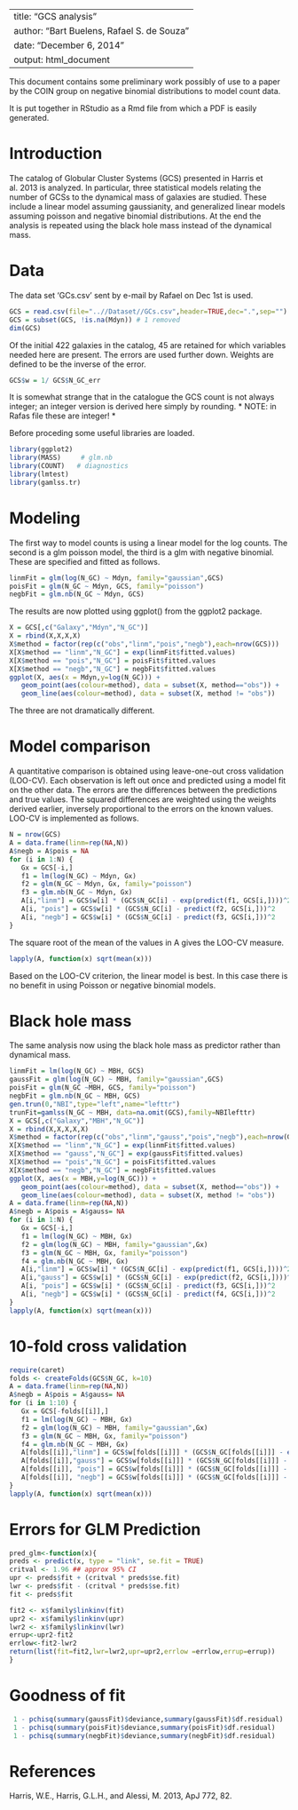 
---
title: "GCS analysis"
author: "Bart Buelens, Rafael S. de Souza"
date: "December 6, 2014"
output: html_document
---

This document contains some preliminary work possibly of use to a paper by the COIN group on negative binomial distributions to model count data.

It is put together in RStudio as a Rmd file from which a PDF is easily generated.

# Introduction
The catalog of Globular Cluster Systems (GCS) presented in Harris et al. 2013 is analyzed. In particular, three statistical models relating the number of GCSs to the dynamical mass of galaxies are studied. These include a linear model assuming gaussianity, and generalized linear models assuming poisson and negative binomial distributions.
At the end the analysis is repeated using the black hole mass instead of the dynamical mass.

# Data
The data set 'GCs.csv' sent by e-mail by Rafael on Dec 1st is used.
``` r
GCS = read.csv(file="..//Dataset//GCs.csv",header=TRUE,dec=".",sep="")
GCS = subset(GCS, !is.na(Mdyn)) # 1 removed
dim(GCS)
```
Of the initial 422 galaxies in the catalog, 45 are retained for which variables needed here are present. The errors are used further down. Weights are defined to be the inverse of the error.
``` r
GCS$w = 1/ GCS$N_GC_err
```
It is somewhat strange that in the catalogue the GCS count is not always integer; an integer version is derived here simply by rounding.
* NOTE: in Rafas file these are integer! *

Before proceding some useful libraries are loaded.
``` r
library(ggplot2)
library(MASS)     # glm.nb
library(COUNT)   # diagnostics
library(lmtest)
library(gamlss.tr)

```

# Modeling
The first way to model counts is using a linear model for the log counts. The second is a glm poisson model, the third is a glm with negative binomial. These are specified and fitted as follows.
``` r
linmFit = glm(log(N_GC) ~ Mdyn, family="gaussian",GCS)
poisFit = glm(N_GC ~ Mdyn, GCS, family="poisson")
negbFit = glm.nb(N_GC ~ Mdyn, GCS)
```
The results are now plotted using ggplot() from the ggplot2 package.
``` r
X = GCS[,c("Galaxy","Mdyn","N_GC")]
X = rbind(X,X,X,X)
X$method = factor(rep(c("obs","linm","pois","negb"),each=nrow(GCS)))
X[X$method == "linm","N_GC"] = exp(linmFit$fitted.values)
X[X$method == "pois","N_GC"] = poisFit$fitted.values
X[X$method == "negb","N_GC"] = negbFit$fitted.values
ggplot(X, aes(x = Mdyn,y=log(N_GC))) + 
   geom_point(aes(colour=method), data = subset(X, method=="obs")) + 
   geom_line(aes(colour=method), data = subset(X, method != "obs")) 
``` 
The three are not dramatically different. 

# Model comparison
A quantitative comparison is obtained using leave-one-out cross validation (LOO-CV). Each observation is left out once and predicted using a model fit on the other data. The errors are the differences between the predictions and true values. The squared differences are weighted using the weights derived earlier, inversely proportional to the errors on the known values. LOO-CV is implemented as follows.
``` r
N = nrow(GCS)
A = data.frame(linm=rep(NA,N))
A$negb = A$pois = NA
for (i in 1:N) {
   Gx = GCS[-i,]
   f1 = lm(log(N_GC) ~ Mdyn, Gx)
   f2 = glm(N_GC ~ Mdyn, Gx, family="poisson")
   f3 = glm.nb(N_GC ~ Mdyn, Gx)
   A[i,"linm"] = GCS$w[i] * (GCS$N_GC[i] - exp(predict(f1, GCS[i,])))^2
   A[i, "pois"] = GCS$w[i] * (GCS$N_GC[i] - predict(f2, GCS[i,]))^2   
   A[i, "negb"] = GCS$w[i] * (GCS$N_GC[i] - predict(f3, GCS[i,]))^2   
}
``` 
The square root of the mean of the values in A gives the LOO-CV measure.
``` r
lapply(A, function(x) sqrt(mean(x)))
``` 
Based on the LOO-CV criterion, the linear model is best. In this case there is no benefit in using Poisson or negative binomial models. 




# Black hole mass
The same analysis now using the black hole mass as predictor rather than dynamical mass.

``` r
linmFit = lm(log(N_GC) ~ MBH, GCS)
gaussFit = glm(log(N_GC) ~ MBH, family="gaussian",GCS)
poisFit = glm(N_GC ~MBH, GCS, family="poisson")
negbFit = glm.nb(N_GC ~ MBH, GCS)
gen.trun(0,"NBI",type="left",name="lefttr")
trunFit=gamlss(N_GC ~ MBH, data=na.omit(GCS),family=NBIlefttr)
X = GCS[,c("Galaxy","MBH","N_GC")]
X = rbind(X,X,X,X,X)
X$method = factor(rep(c("obs","linm","gauss","pois","negb"),each=nrow(GCS)))
X[X$method == "linm","N_GC"] = exp(linmFit$fitted.values)
X[X$method == "gauss","N_GC"] = exp(gaussFit$fitted.values)
X[X$method == "pois","N_GC"] = poisFit$fitted.values
X[X$method == "negb","N_GC"] = negbFit$fitted.values
ggplot(X, aes(x = MBH,y=log(N_GC))) + 
   geom_point(aes(colour=method), data = subset(X, method=="obs")) + 
   geom_line(aes(colour=method), data = subset(X, method != "obs"))
A = data.frame(linm=rep(NA,N))
A$negb = A$pois = A$gauss= NA
for (i in 1:N) {
   Gx = GCS[-i,]
   f1 = lm(log(N_GC) ~ MBH, Gx)
   f2 = glm(log(N_GC) ~ MBH, family="gaussian",Gx)
   f3 = glm(N_GC ~ MBH, Gx, family="poisson")
   f4 = glm.nb(N_GC ~ MBH, Gx)
   A[i,"linm"] = GCS$w[i] * (GCS$N_GC[i] - exp(predict(f1, GCS[i,])))^2
   A[i,"gauss"] = GCS$w[i] * (GCS$N_GC[i] - exp(predict(f2, GCS[i,])))^2
   A[i, "pois"] = GCS$w[i] * (GCS$N_GC[i] - predict(f3, GCS[i,]))^2   
   A[i, "negb"] = GCS$w[i] * (GCS$N_GC[i] - predict(f4, GCS[i,]))^2   
}
lapply(A, function(x) sqrt(mean(x)))
```

# 10-fold cross validation
```r
require(caret)
folds <- createFolds(GCS$N_GC, k=10)
A = data.frame(linm=rep(NA,N))
A$negb = A$pois = A$gauss= NA
for (i in 1:10) {
   Gx = GCS[-folds[[i]],]
   f1 = lm(log(N_GC) ~ MBH, Gx)
   f2 = glm(log(N_GC) ~ MBH, family="gaussian",Gx)
   f3 = glm(N_GC ~ MBH, Gx, family="poisson")
   f4 = glm.nb(N_GC ~ MBH, Gx)
   A[folds[[i]],"linm"] = GCS$w[folds[[i]]] * (GCS$N_GC[folds[[i]]] - exp(predict(f1, GCS[folds[[i]],])))^2
   A[folds[[i]],"gauss"] = GCS$w[folds[[i]]] * (GCS$N_GC[folds[[i]]] - exp(predict(f2, GCS[folds[[i]],])))^2
   A[folds[[i]], "pois"] = GCS$w[folds[[i]]] * (GCS$N_GC[folds[[i]]] - predict(f3, GCS[folds[[i]],]))^2   
   A[folds[[i]], "negb"] = GCS$w[folds[[i]]] * (GCS$N_GC[folds[[i]]] - predict(f4, GCS[folds[[i]],]))^2   
}
lapply(A, function(x) sqrt(mean(x)))
```

# Errors for GLM  Prediction

``` r
pred_glm<-function(x){
preds <- predict(x, type = "link", se.fit = TRUE)
critval <- 1.96 ## approx 95% CI
upr <- preds$fit + (critval * preds$se.fit)
lwr <- preds$fit - (critval * preds$se.fit)
fit <- preds$fit

fit2 <- x$family$linkinv(fit)
upr2 <- x$family$linkinv(upr)
lwr2 <- x$family$linkinv(lwr)
errup<-upr2-fit2
errlow<-fit2-lwr2
return(list(fit=fit2,lwr=lwr2,upr=upr2,errlow =errlow,errup=errup))
}
```



# Goodness of fit 

``` r
 1 - pchisq(summary(gaussFit)$deviance,summary(gaussFit)$df.residual)
 1 - pchisq(summary(poisFit)$deviance,summary(poisFit)$df.residual)
 1 - pchisq(summary(negbFit)$deviance,summary(negbFit)$df.residual)
````


# References

Harris, W.E., Harris, G.L.H., and Alessi, M. 2013, ApJ 772, 82.
 


 
